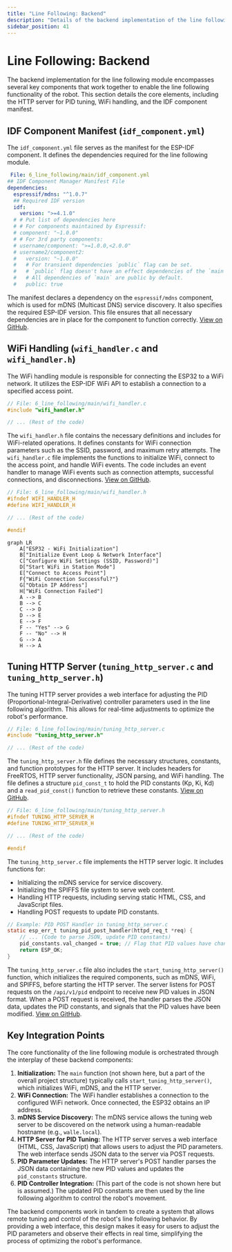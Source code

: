 ```yaml
---
title: "Line Following: Backend"
description: "Details of the backend implementation of the line following module."
sidebar_position: 41
---
```

 # Line Following: Backend

The backend implementation for the line following module encompasses several key components that work together to enable the line following functionality of the robot. This section details the core elements, including the HTTP server for PID tuning, WiFi handling, and the IDF component manifest.

## IDF Component Manifest (`idf_component.yml`)

The `idf_component.yml` file serves as the manifest for the ESP-IDF component. It defines the dependencies required for the line following module.

```yaml
 File: 6_line_following/main/idf_component.yml
## IDF Component Manager Manifest File
dependencies:
  espressif/mdns: "^1.0.7"
  ## Required IDF version
  idf:
    version: ">=4.1.0"
  # # Put list of dependencies here
  # # For components maintained by Espressif:
  # component: "~1.0.0"
  # # For 3rd party components:
  # username/component: ">=1.0.0,<2.0.0"
  # username2/component2:
  #   version: "~1.0.0"
  #   # For transient dependencies `public` flag can be set.
  #   # `public` flag doesn't have an effect dependencies of the `main` component.
  #   # All dependencies of `main` are public by default.
  #   public: true
```

The manifest declares a dependency on the `espressif/mdns` component, which is used for mDNS (Multicast DNS) service discovery. It also specifies the required ESP-IDF version. This file ensures that all necessary dependencies are in place for the component to function correctly. [View on GitHub](https://github.com/SRA-VJTI/Wall-E/blob/main/6_line_following/main/idf_component.yml).

## WiFi Handling (`wifi_handler.c` and `wifi_handler.h`)

The WiFi handling module is responsible for connecting the ESP32 to a WiFi network. It utilizes the ESP-IDF WiFi API to establish a connection to a specified access point.

```c
// File: 6_line_following/main/wifi_handler.c
#include "wifi_handler.h"

// ... (Rest of the code)
```

The `wifi_handler.h` file contains the necessary definitions and includes for WiFi-related operations. It defines constants for WiFi connection parameters such as the SSID, password, and maximum retry attempts. The `wifi_handler.c` file implements the functions to initialize WiFi, connect to the access point, and handle WiFi events. The code includes an event handler to manage WiFi events such as connection attempts, successful connections, and disconnections. [View on GitHub](https://github.com/SRA-VJTI/Wall-E/blob/main/6_line_following/main/wifi_handler.c).

```c
// File: 6_line_following/main/wifi_handler.h
#ifndef WIFI_HANDLER_H
#define WIFI_HANDLER_H

// ... (Rest of the code)

#endif
```





```mermaid
graph LR
    A["ESP32 - WiFi Initialization"]
    B["Initialize Event Loop & Network Interface"]
    C["Configure WiFi Settings (SSID, Password)"]
    D["Start WiFi in Station Mode"]
    E["Connect to Access Point"]
    F{"WiFi Connection Successful?"}
    G["Obtain IP Address"]
    H["WiFi Connection Failed"]
    A --> B
    B --> C
    C --> D
    D --> E
    E --> F
    F -- "Yes" --> G
    F -- "No" --> H
    G --> A
    H --> A
```



## Tuning HTTP Server (`tuning_http_server.c` and `tuning_http_server.h`)

The tuning HTTP server provides a web interface for adjusting the PID (Proportional-Integral-Derivative) controller parameters used in the line following algorithm. This allows for real-time adjustments to optimize the robot's performance.

```c
// File: 6_line_following/main/tuning_http_server.c
#include "tuning_http_server.h"

// ... (Rest of the code)
```

The `tuning_http_server.h` file defines the necessary structures, constants, and function prototypes for the HTTP server. It includes headers for FreeRTOS, HTTP server functionality, JSON parsing, and WiFi handling. The file defines a structure `pid_const_t` to hold the PID constants (Kp, Ki, Kd) and a `read_pid_const()` function to retrieve these constants. [View on GitHub](https://github.com/SRA-VJTI/Wall-E/blob/main/6_line_following/main/tuning_http_server.h).

```c
// File: 6_line_following/main/tuning_http_server.h
#ifndef TUNING_HTTP_SERVER_H
#define TUNING_HTTP_SERVER_H

// ... (Rest of the code)

#endif
```

The `tuning_http_server.c` file implements the HTTP server logic. It includes functions for:

*   Initializing the mDNS service for service discovery.
*   Initializing the SPIFFS file system to serve web content.
*   Handling HTTP requests, including serving static HTML, CSS, and JavaScript files.
*   Handling POST requests to update PID constants.

```c
// Example: PID POST Handler in tuning_http_server.c
static esp_err_t tuning_pid_post_handler(httpd_req_t *req) {
    // ... (Code to parse JSON, update PID constants)
    pid_constants.val_changed = true; // Flag that PID values have changed
    return ESP_OK;
}
```

The `tuning_http_server.c` file also includes the `start_tuning_http_server()` function, which initializes the required components, such as mDNS, WiFi, and SPIFFS, before starting the HTTP server. The server listens for POST requests on the `/api/v1/pid` endpoint to receive new PID values in JSON format. When a POST request is received, the handler parses the JSON data, updates the PID constants, and signals that the PID values have been modified. [View on GitHub](https://github.com/SRA-VJTI/Wall-E/blob/main/6_line_following/main/tuning_http_server.c).

## Key Integration Points

The core functionality of the line following module is orchestrated through the interplay of these backend components:

1.  **Initialization:** The `main` function (not shown here, but a part of the overall project structure) typically calls `start_tuning_http_server()`, which initializes WiFi, mDNS, and the HTTP server.
2.  **WiFi Connection:** The WiFi handler establishes a connection to the configured WiFi network. Once connected, the ESP32 obtains an IP address.
3.  **mDNS Service Discovery:** The mDNS service allows the tuning web server to be discovered on the network using a human-readable hostname (e.g., `walle.local`).
4.  **HTTP Server for PID Tuning:** The HTTP server serves a web interface (HTML, CSS, JavaScript) that allows users to adjust the PID parameters. The web interface sends JSON data to the server via POST requests.
5.  **PID Parameter Updates:** The HTTP server's POST handler parses the JSON data containing the new PID values and updates the `pid_constants` structure.
6.  **PID Controller Integration:** (This part of the code is not shown here but is assumed.) The updated PID constants are then used by the line following algorithm to control the robot's movement.

The backend components work in tandem to create a system that allows remote tuning and control of the robot's line following behavior. By providing a web interface, this design makes it easy for users to adjust the PID parameters and observe their effects in real time, simplifying the process of optimizing the robot's performance.